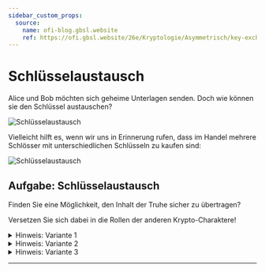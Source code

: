 ```yaml
---
sidebar_custom_props:
  source:
    name: ofi-blog.gbsl.website
    ref: https://ofi.gbsl.website/26e/Kryptologie/Asymmetrisch/key-exchange
---
```


# Schlüsselaustausch

Alice und Bob möchten sich geheime Unterlagen senden. Doch wie können sie den Schlüssel austauschen?

![Schlüsselaustausch](img/key-exchange.svg)


Vielleicht hilft es, wenn wir uns in Erinnerung rufen, dass im Handel mehrere Schlösser mit unterschiedlichen Schlüsseln zu kaufen sind:

![Schlüsselaustausch](img/key-exchange-2.svg)

## Aufgabe: Schlüsselaustausch
Finden Sie eine Möglichkeit, den Inhalt der Truhe sicher zu übertragen?

Versetzen Sie sich dabei in die Rollen der anderen Krypto-Charaktere!

<details>
  <summary>Hinweis: Variante 1</summary>
  <div>
    #### Variante 1: Eigene Schlösser Verteilen

    Können Sie sich zusammenreimen, wie die geheimen Unterlagen versendet werden? Wo liegen allenfalls Probleme?

    <details>
      <summary>Antwort anzeigen</summary>
      <div>
        Alice verschliesst die Truhe mit dem eigenen Schloss, um ungewollten Zugriff zu unterbinden. So verschlossen schickt sie die Truhe an Bob. Auch er kann sie nicht öffnen. Daher fügt er noch sein Schloss hinzu und sendet die Truhe zurück. Nun kann Alice ihr Schloss entfernen und die Truhe ein letztes Mal schicken und nachdem Bob sein eigenes Schloss entfernt hat, kann er den Inhalt sehen.

        Dass es sich um Alices Schloss handelt, kann Bob glauben, da die Absenderin die Informationen ja sicher nicht offen transportieren würde.

        **Problem**: Wie weiss Alice, dass es sich um Bobs Schloss handelt? Jemand unterwegs könnte das Schloss austauschen.
      </div>
    </details>
  </div>
</details>


<details>
  <summary>Hinweis: Variante 2</summary>
  <div>
    #### Variante 2: Eigene Schlösser Verteilen

    ![](img/asymm-encryption-2.svg)

    Wie können die Unterlagen sicher zugestellt werden? Wo liegen allenfalls Probleme?

    <details>
      <summary>Antwort anzeigen</summary>
      <div>
        Bob könnte Alice das eigene, offene Schloss senden, mit dem Alice anschliessend die Truhe verschliesst.

        **Problem**: Wie weiss Alice, dass es sich um Bobs Schloss handelt? Jemand unterwegs könnte das Schloss austauschen.
      </div>
    </details>
  </div>
</details>


<details>
  <summary>Hinweis: Variante 3</summary>
  <div>
    #### Variante 3: Schlösser beim vertrauenswürdigen Trent beziehen

    ![](img/asymm-encryption-3.svg)

    Wie können die Unterlagen sicher zugestellt werden? Wo liegen allenfalls Probleme?

    <details>
      <summary>Antwort anzeigen</summary>
      <div>
        Hier handelt es sich eigentlich um die zweite, einfache Variante mit nur einer Sendung. Allerdings erhält Alice das Schloss nicht von Bob, sondern von einer vertrauenswürdigen Dritten Stelle (Trent). Trent hat eine ganze Sammlung von Schlössern – natürlich nicht nur von Bob, sondern von ganz vielen Leuten. So können alle, die Trent vertrauen, dort Schlösser abholen.
      </div>
    </details>
  </div>
</details>

---
